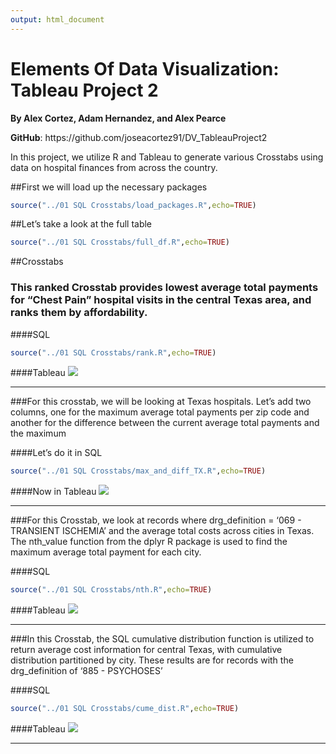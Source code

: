 ```yaml
---
output: html_document
---
```

Elements Of Data Visualization: Tableau Project 2
===
__By Alex Cortez, Adam Hernandez, and Alex Pearce__

__GitHub__: https://github.com/joseacortez91/DV_TableauProject2

In this project, we utilize R and Tableau to generate various Crosstabs using data on hospital finances from across the country.

##First we will load up the necessary packages

```r
source("../01 SQL Crosstabs/load_packages.R",echo=TRUE)
```

##Let's take a look at the full table
```r
source("../01 SQL Crosstabs/full_df.R",echo=TRUE)
```

##Crosstabs

### This ranked Crosstab provides lowest average total payments for "Chest Pain" hospital visits in the central Texas area, and ranks them by affordability. 
####SQL
```r
source("../01 SQL Crosstabs/rank.R",echo=TRUE)
```

####Tableau
![](./rank.png)

***

###For this crosstab, we will be looking at Texas hospitals. Let's add two columns, one for the maximum average total payments per zip code and another for the difference between the current average total payments and the maximum

####Let's do it in SQL
```r
source("../01 SQL Crosstabs/max_and_diff_TX.R",echo=TRUE)
```


####Now in Tableau
![](./max_and_diff_TX.png)

***

###For this Crosstab, we look at records where drg_definition = '069 - TRANSIENT ISCHEMIA' and the average total costs across cities in Texas. The nth_value function from the dplyr R package is used to find the maximum average total payment for each city.

####SQL
```r
source("../01 SQL Crosstabs/nth.R",echo=TRUE)
```

####Tableau
![](./nth.png)

***

###In this Crosstab, the SQL cumulative distribution function is utilized to return average cost information for central Texas, with cumulative distribution partitioned by city. These results are for records with the drg_definition of '885 - PSYCHOSES'

####SQL
```r
source("../01 SQL Crosstabs/cume_dist.R",echo=TRUE)
```

####Tableau
![](./cume_dist.png)

***
